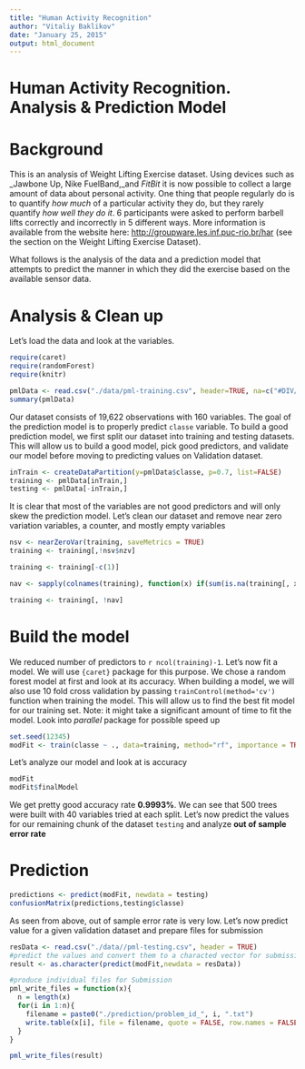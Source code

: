 ```yaml
---
title: "Human Activity Recognition"
author: "Vitaliy Baklikov"
date: "January 25, 2015"
output: html_document
---
```


Human Activity Recognition. Analysis & Prediction Model
============================

# Background

This is an analysis of Weight Lifting Exercise dataset. Using devices such as _Jawbone Up, Nike FuelBand,_and _FitBit_ it is now possible to collect a large amount of data about personal activity. One thing that people regularly do is to quantify _how much_ of a particular activity they do, but they rarely quantify _how well they do it_. 6 participants were asked to perform barbell lifts correctly and incorrectly in 5 different ways. 
More information is available from the website here: <http://groupware.les.inf.puc-rio.br/har> (see the section on the Weight Lifting Exercise Dataset).

What follows is the analysis of the data and a prediction model that attempts to predict the manner in which they did the exercise based on the available sensor data.

# Analysis & Clean up

Let's load the data and look at the variables.

```r
require(caret)
require(randomForest)
require(knitr)

pmlData <- read.csv("./data/pml-training.csv", header=TRUE, na=c("#DIV/0!","NA"))
summary(pmlData)
```

Our dataset consists of 19,622 observations with 160 variables. The goal of the prediction model is to properly predict `classe` variable.
To build a good prediction model, we first split our dataset into training and testing datasets. This will allow us to build a good model, pick good predictors, and validate our model before moving to predicting values on Validation dataset.

```r
inTrain <- createDataPartition(y=pmlData$classe, p=0.7, list=FALSE)
training <- pmlData[inTrain,]
testing <- pmlData[-inTrain,]
```


It is clear that most of the variables are not good predictors and will only skew the prediction model. Let's clean our dataset and remove near zero variation variables, a counter, and mostly empty variables

```r
nsv <- nearZeroVar(training, saveMetrics = TRUE)
training <- training[,!nsv$nzv]

training <- training[-c(1)]

nav <- sapply(colnames(training), function(x) if(sum(is.na(training[, x])) > 0.8*nrow(training)){return(TRUE)}else{return(FALSE)})

training <- training[, !nav]
```

# Build the model

We reduced number of predictors to `r ncol(training)-1`. Let's now fit a model. We will use `{caret}` package for this purpose. We chose a random forest model at first and look at its accuracy. When building a model, we will also use 10 fold cross validation by passing `trainControl(method='cv')` function when training the model. This will allow us to find the best fit model for our training set. Note: it might take a significant amount of time to fit the model. Look into _parallel_ package for possible speed up

```r
set.seed(12345)
modFit <- train(classe ~ ., data=training, method="rf", importance = TRUE, trControl = trainControl(method="oob",number=4))
```

Let's analyze our model and look at is accuracy

```r
modFit
modFit$finalModel
```

We get pretty good accuracy rate __0.9993%__. We can see that 500 trees were built with 40 variables tried at each split. Let's now predict the values for our remaining chunk of the dataset `testing` and analyze __out of sample error rate__

# Prediction

```r
predictions <- predict(modFit, newdata = testing)
confusionMatrix(predictions,testing$classe)
```

As seen from above, out of sample error rate is very low. Let's now predict value for a given validation dataset and prepare files for submission

```r
resData <- read.csv("./data//pml-testing.csv", header = TRUE)
#predict the values and convert them to a characted vector for submission
result <- as.character(predict(modFit,newdata = resData))

#produce individual files for Submission
pml_write_files = function(x){
  n = length(x)
  for(i in 1:n){
    filename = paste0("./prediction/problem_id_", i, ".txt")
    write.table(x[i], file = filename, quote = FALSE, row.names = FALSE, col.names = FALSE)
  }
}

pml_write_files(result)
```